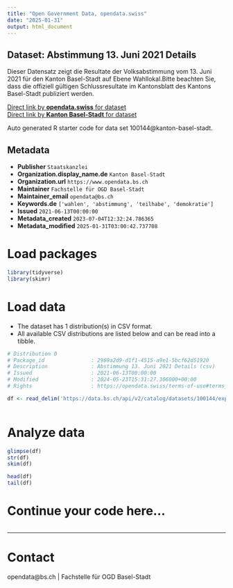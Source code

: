 ```yaml
---
title: "Open Government Data, opendata.swiss"
date: "2025-01-31"
output: html_document
---
```


## Dataset: Abstimmung 13. Juni 2021 Details

Dieser Datensatz zeigt die Resultate der Volksabstimmung vom 13. Juni 2021 für den Kanton Basel-Stadt auf Ebene Wahllokal.Bitte beachten Sie, dass die offiziell gültigen Schlussresultate im Kantonsblatt des Kantons Basel-Stadt publiziert werden. 

[Direct link by **opendata.swiss** for dataset](https://opendata.swiss/de/dataset/abstimmung-13-juni-2021-details)<br>
[Direct link by **Kanton Basel-Stadt** for dataset](https://data.bs.ch/explore/dataset/100144/)

Auto generated R starter code for data set 100144@kanton-basel-stadt.

## Metadata

- **Publisher** `Staatskanzlei`
- **Organization.display_name.de** `Kanton Basel-Stadt`
- **Organization.url** `https://www.opendata.bs.ch`
- **Maintainer** `Fachstelle für OGD Basel-Stadt`
- **Maintainer_email** `opendata@bs.ch`
- **Keywords.de** `['wahlen', 'abstimmung', 'teilhabe', 'demokratie']`
- **Issued** `2021-06-13T00:00:00`
- **Metadata_created** `2023-07-04T12:32:24.786365`
- **Metadata_modified** `2025-01-31T03:00:42.737708`


# Load packages

```r

library(tidyverse)
library(skimr)

```

# Load data

-   The dataset has 1 distribution(s) in CSV format.
-   All available CSV distributions are listed below and can be read into a tibble.

```r

# Distribution 0
# Package_id               : 2969a2d9-d1f1-4515-a9e1-5bcf62d51920
# Description              : Abstimmung 13. Juni 2021 Details (csv)
# Issued                   : 2021-06-13T00:00:00
# Modified                 : 2024-05-23T15:31:27.306000+00:00
# Rights                   : https://opendata.swiss/terms-of-use#terms_by

df <- read_delim('https://data.bs.ch/api/v2/catalog/datasets/100144/exports/csv?use_labels=true')



```

# Analyze data

```r

glimpse(df)
str(df)
skim(df)

head(df)
tail(df)

```

# Continue your code here...

```r

```

------------------------------------------------------------------------

# Contact

opendata@bs.ch | Fachstelle für OGD Basel-Stadt
